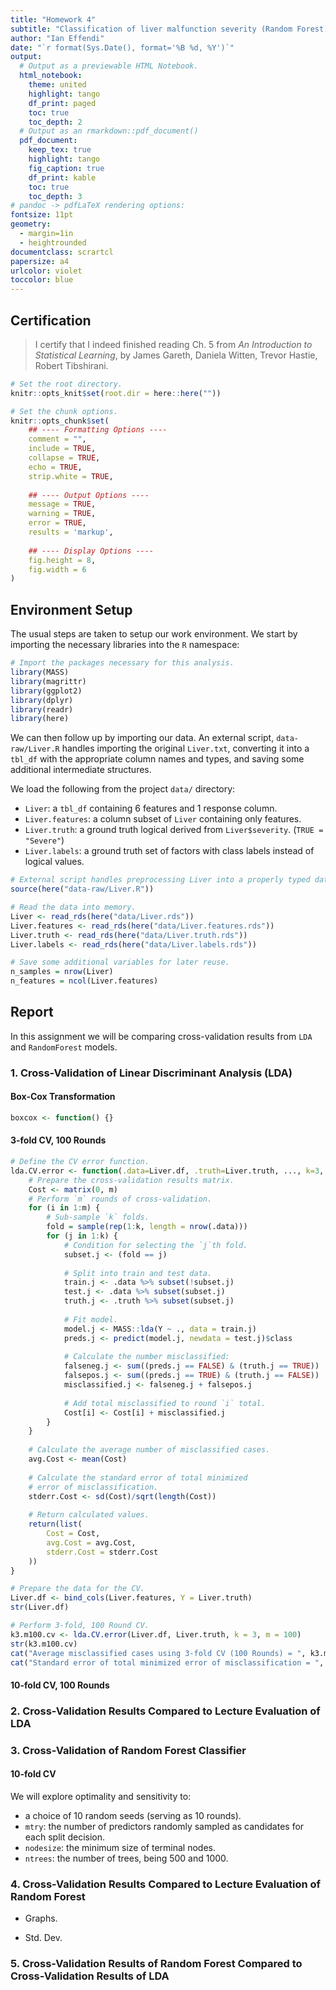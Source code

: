 ```yaml
---
title: "Homework 4"
subtitle: "Classification of liver malfunction severity (Random Forest)"
author: "Ian Effendi"
date: "`r format(Sys.Date(), format='%B %d, %Y')`"
output: 
  # Output as a previewable HTML Notebook.
  html_notebook:
    theme: united
    highlight: tango
    df_print: paged
    toc: true
    toc_depth: 2
  # Output as an rmarkdown::pdf_document()
  pdf_document:
    keep_tex: true
    highlight: tango
    fig_caption: true
    df_print: kable
    toc: true
    toc_depth: 3
# pandoc -> pdfLaTeX rendering options:
fontsize: 11pt
geometry:
  - margin=1in
  - heightrounded
documentclass: scrartcl
papersize: a4
urlcolor: violet
toccolor: blue
---
```


## Certification

> I certify that I indeed finished reading Ch. 5 from *An Introduction to Statistical Learning*, by James Gareth, Daniela Witten, Trevor Hastie, Robert Tibshirani.

```r
# Set the root directory.
knitr::opts_knit$set(root.dir = here::here(""))

# Set the chunk options.
knitr::opts_chunk$set(
    ## ---- Formatting Options ----
    comment = "",
    include = TRUE,
    collapse = TRUE,
    echo = TRUE,
    strip.white = TRUE,
    
    ## ---- Output Options ----
    message = TRUE,
    warning = TRUE,
    error = TRUE,
    results = 'markup',
    
    ## ---- Display Options ----
    fig.height = 8,
    fig.width = 6
)
```

## Environment Setup

The usual steps are taken to setup our work environment. We start by importing the necessary libraries into the `R` namespace:

```r
# Import the packages necessary for this analysis.
library(MASS)
library(magrittr)
library(ggplot2)
library(dplyr)
library(readr)
library(here)
```

We can then follow up by importing our data. An external script, `data-raw/Liver.R` handles importing the original `Liver.txt`, converting it into a `tbl_df` with the appropriate column names and types, and saving some additional intermediate structures.

We load the following from the project `data/` directory:

- `Liver`: a `tbl_df` containing 6 features and 1 response column.
- `Liver.features`: a column subset of `Liver` containing only features.
- `Liver.truth`: a ground truth logical derived from `Liver$severity`. (`TRUE = "Severe"`)
- `Liver.labels`: a ground truth set of factors with class labels instead of logical values.

```r
# External script handles preprocessing Liver into a properly typed data.frame.
source(here("data-raw/Liver.R"))

# Read the data into memory.
Liver <- read_rds(here("data/Liver.rds"))
Liver.features <- read_rds(here("data/Liver.features.rds"))
Liver.truth <- read_rds(here("data/Liver.truth.rds"))
Liver.labels <- read_rds(here("data/Liver.labels.rds"))

# Save some additional variables for later reuse.
n_samples = nrow(Liver)
n_features = ncol(Liver.features)
```

## Report

In this assignment we will be comparing cross-validation results from `LDA` and `RandomForest` models.

### 1. Cross-Validation of Linear Discriminant Analysis (LDA)

#### Box-Cox Transformation

```r
boxcox <- function() {}
```


#### $3$-fold CV, 100 Rounds

```r
# Define the CV error function.
lda.CV.error <- function(.data=Liver.df, .truth=Liver.truth, ..., k=3, m=100) {
    # Prepare the cross-validation results matrix.
    Cost <- matrix(0, m)
    # Perform `m` rounds of cross-validation.
    for (i in 1:m) {
        # Sub-sample `k` folds.
        fold = sample(rep(1:k, length = nrow(.data)))
        for (j in 1:k) {
            # Condition for selecting the `j`th fold.
            subset.j <- (fold == j)
            
            # Split into train and test data.
            train.j <- .data %>% subset(!subset.j)
            test.j <- .data %>% subset(subset.j)
            truth.j <- .truth %>% subset(subset.j)
            
            # Fit model.
            model.j <- MASS::lda(Y ~ ., data = train.j)
            preds.j <- predict(model.j, newdata = test.j)$class
            
            # Calculate the number misclassified:
            falseneg.j <- sum((preds.j == FALSE) & (truth.j == TRUE))
            falsepos.j <- sum((preds.j == TRUE) & (truth.j == FALSE))
            misclassified.j <- falseneg.j + falsepos.j
            
            # Add total misclassified to round `i` total.
            Cost[i] <- Cost[i] + misclassified.j
        }
    }
    
    # Calculate the average number of misclassified cases.
    avg.Cost <- mean(Cost)
    
    # Calculate the standard error of total minimized
    # error of misclassification.
    stderr.Cost <- sd(Cost)/sqrt(length(Cost))
    
    # Return calculated values.
    return(list(
        Cost = Cost,
        avg.Cost = avg.Cost,
        stderr.Cost = stderr.Cost
    ))
}
```


```r
# Prepare the data for the CV.
Liver.df <- bind_cols(Liver.features, Y = Liver.truth)
str(Liver.df)

# Perform 3-fold, 100 Round CV.
k3.m100.cv <- lda.CV.error(Liver.df, Liver.truth, k = 3, m = 100)
str(k3.m100.cv)
cat("Average misclassified cases using 3-fold CV (100 Rounds) = ", k3.m100.cv$avg.Cost, "\n")
cat("Standard error of total minimized error of misclassification = ", k3.m100.cv$stderr.Cost, "\n")
```

#### $10$-fold CV, 100 Rounds

### 2. Cross-Validation Results Compared to Lecture Evaluation of LDA

### 3. Cross-Validation of Random Forest Classifier

#### $10$-fold CV

We will explore optimality and sensitivity to:

- a choice of 10 random seeds (serving as 10 rounds).
- `mtry`: the number of predictors randomly sampled as candidates for each split decision.
- `nodesize`: the minimum size of terminal nodes.
- `ntrees`: the number of trees, being 500 and 1000.

### 4. Cross-Validation Results Compared to Lecture Evaluation of Random Forest

- Graphs.

- Std. Dev.

### 5. Cross-Validation Results of Random Forest Compared to Cross-Validation Results of LDA
